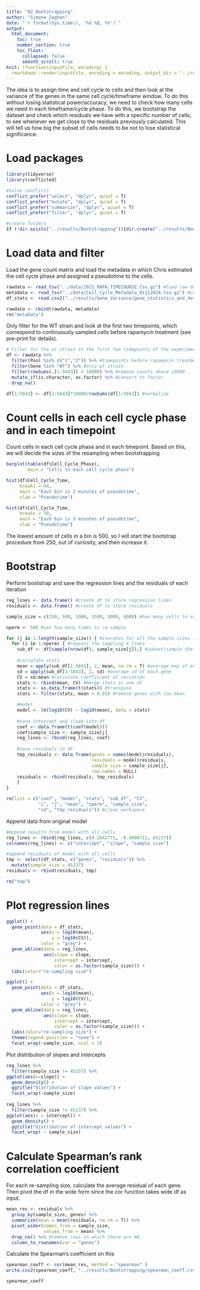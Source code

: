 ```yaml
---
title: "02_Bootstrapping"
author: "Simone Zaghen"
date: "`r format(Sys.time(), '%d %B, %Y')`"
output: 
  html_document: 
    toc: true
    number_section: true
    toc_float: 
      collapsed: false
      smooth_scroll: true
knit: (function(inputFile, encoding) {
  rmarkdown::render(inputFile, encoding = encoding, output_dir = "../results/") })
---
```


The idea is to assign time and cell cycle to cells and then look at the variance of the genes in the same cell cycle/timeframe window. To do this without losing statistical power/accuracy, we need to check how many cells we need in each timeframe/cycle phase. To do this, we bootstrap the dataset and check which residuals we have with a specific number of cells, to see whenever we get close to the residuals previously calculated. This will tell us how big the subset of cells needs to be not to lose statistical significance. 

# Load packages

```r
library(tidyverse)
library(conflicted)

#Solve conflicts
conflict_prefer("select", "dplyr", quiet = T)
conflict_prefer("mutate", "dplyr", quiet = T)
conflict_prefer("summarize", "dplyr", quiet = T)
conflict_prefer("filter", "dplyr", quiet = T)

#create folders
if (!dir.exists("../results/Bootstrapping")){dir.create("../results/Bootstrapping/")}

```


# Load data and filter

Load the gene count matrix and load the metadata in which Chris estimated the cell cycle phase and assigned a pseudotime to the cells. 

```r
rawdata <- read_tsv("../data/2021_RAPA_TIMECOURSE.tsv.gz") #load raw data
metadata <- read_tsv("../data/Cell_Cycle_Metadata_01112024.tsv.gz") #cell cycle data
df_stats <- read.csv2("../results/Gene_Variance/gene_statistics_and_description.csv", row.names = 1)

rawdata <- cbind(rawdata, metadata)
rm("metadata")

```

Only filter for the WT strain and look at the first two timepoints, which correspond to continuously sampled cells before rapamycin treatment (see pre-print for details).

```r
# Filter for the wt strain in the first two timepoints of the experiment
df <- rawdata %>%
  filter(Pool %in% c("1","2")) %>% #timepoints before rapamycin treatment
  filter(Gene %in% "WT") %>% #only wt strain
  filter(rowSums(.[1:5843]) < 16000) %>% #remove counts above 16000
  mutate_if(is.character, as.factor) %>% #convert to factor
  drop_na()

df[1:5843] <- df[1:5843]*10000/rowSums(df[1:5843]) #normalize

```

# Count cells in each cell cycle phase and in each timepoint

Count cells in each cell cycle phase and in each timepoint. Based on this, we will decide the sizes of the resampling when bootstrapping

```r
barplot(table(df$Cell_Cycle_Phase),
        main = "Cells in each cell cycle phase")

```

```r

hist(df$Cell_Cycle_Time, 
     breaks = 44,
     main = "Each bin is 2 minutes of pseudotime",
     xlab = "Pseudotime")

hist(df$Cell_Cycle_Time, 
     breaks = 30,
     main = "Each bin is 3 minutes of pseudotime",
     xlab = "Pseudotime")

```

The lowest amount of cells in a bin is 500, so I will start the bootstrap procedure from 250, out of curiosity, and then increase it.

# Bootstrap

Perform bootstrap and save the regression lines and the residuals of each iteration

```r
reg_lines <- data.frame() #create df to store regression lines
residuals <- data.frame() #create df to store residuals

sample_size = c(250, 500, 1000, 1500, 2000, 6000) #how many cells to sample

nperm <- 500 #set how many times to re-sample

for (j in 1:length(sample_size)) { #iterates for all the sample sizes i want
  for (i in 1:nperm) { #repeats the sampling X times
    sub_df <- df[sample(nrow(df), sample_size[j]),] #subset/sample the df
    
    #calculate stats
    mean = apply(sub_df[1:5843], 2, mean, na.rm = T) #average exp of each gene
    sd = apply(sub_df[1:5843], 2, sd) #average sd of each gene
    CV = sd/mean #calculate coefficient of variation
    stats <- rbind(mean, CV) #merge stats in one df
    stats <- as.data.frame(t(stats)) #transpose
    stats <- filter(stats, mean > 0.01) #remove genes with low mean

    #model
    model <- lm(log10(CV) ~ log10(mean), data = stats)
    
    #save intercept and slope into df
    coef <- data.frame(t(coef(model)))
    coef$sample_size <- sample_size[j]
    reg_lines <- rbind(reg_lines, coef)
    
    #save residuals in df
    tmp_residuals <- data.frame(genes = names(model$residuals), 
                                residuals = model$residuals,
                                sample_size = sample_size[j],
                                row.names = NULL)
    residuals <- rbind(residuals, tmp_residuals)
    }
}

rm(list = c("coef", "model", "stats", "sub_df", "CV",
            "i", "j", "mean", "nperm", "sample_size",
            "sd", "tmp_residuals")) #clean workspace

```

Append data from original model 

```r
#Append results from model with all cells
reg_lines <- rbind(reg_lines, c(0.2842771, -0.4808712, 45237))
colnames(reg_lines) <- c("intercept", "slope", "sample_size")

#append residuals of model with all cells
tmp <- select(df_stats, c("genes", "residuals")) %>%
  mutate(sample_size = 45237)
residuals <- rbind(residuals, tmp)

rm("tmp")

```

# Plot regression lines

```r
ggplot() +
  geom_point(data = df_stats,
             aes(x = log10(mean),
                 y = log10(CV)),
             color = "grey") +
  geom_abline(data = reg_lines,
              aes(slope = slope,
                  intercept = intercept,
                  color = as.factor(sample_size))) +
  labs(color="re-sampling size")

ggplot() +
  geom_point(data = df_stats,
             aes(x = log10(mean),
                 y = log10(CV)),
             color = "grey") +
  geom_abline(data = reg_lines,
              aes(slope = slope,
                  intercept = intercept,
                  color = as.factor(sample_size))) +
  labs(color="re-sampling size") +
  theme(legend.position = "none") +
  facet_wrap(~sample_size, ncol = 2)

```

Plot distribution of slopes and intercepts

```r
reg_lines %>%
  filter(sample_size != 45237) %>%
ggplot(aes(x=slope)) + 
  geom_density() +
  ggtitle("Distribution of slope values") +
  facet_wrap(~sample_size)
  
reg_lines %>%
  filter(sample_size != 45237) %>%
ggplot(aes(x = intercept)) + 
  geom_density() +
  ggtitle("Distribution of intercept values") +
  facet_wrap( ~ sample_size)


```

# Calculate Spearman's rank correlation coefficient

For each re-sampling size, calculate the average residual of each gene. Then pivot the df in the wide form since the cor function takes wide df as input.

```r
mean_res <- residuals %>%
  group_by(sample_size, genes) %>%
  summarize(mean = mean(residuals, na.rm = T)) %>%
  pivot_wider(names_from = sample_size, 
              values_from = mean) %>%
  drop_na() %>% #remove rows in which there are NA. 
  column_to_rownames(var = "genes") 

```

Calculate the Spearman's coefficient on this

```r
spearman_coeff <- cor(mean_res, method = "spearman" )
write.csv2(spearman_coeff, "../results/Bootstrapping/spearman_coeff.csv")

spearman_coeff

```

